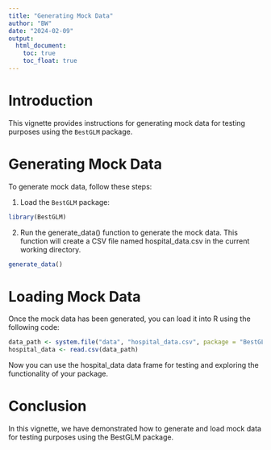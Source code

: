 ```yaml
---
title: "Generating Mock Data"
author: "BW"
date: "2024-02-09"
output: 
  html_document:
    toc: true
    toc_float: true
---
```


# Introduction

This vignette provides instructions for generating mock data for testing purposes using the `BestGLM` package.

# Generating Mock Data

To generate mock data, follow these steps:

1. Load the `BestGLM` package:

```r
library(BestGLM)
```

2. Run the generate_data() function to generate the mock data. This function will create a CSV file named hospital_data.csv in the current working directory.
```r
generate_data()
```

# Loading Mock Data
Once the mock data has been generated, you can load it into R using the following code:
```r
data_path <- system.file("data", "hospital_data.csv", package = "BestGLM")
hospital_data <- read.csv(data_path)
```

Now you can use the hospital_data data frame for testing and exploring the functionality of your package.

# Conclusion
In this vignette, we have demonstrated how to generate and load mock data for testing purposes using the BestGLM package.






